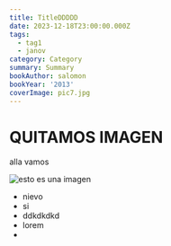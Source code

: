 ```yaml
---
title: TitleDDDDD
date: 2023-12-18T23:00:00.000Z
tags:
  - tag1
  - janov
category: Category
summary: Summary
bookAuthor: salomon
bookYear: '2013'
coverImage: pic7.jpg
---
```


# QUITAMOS IMAGEN

alla vamos

![esto es una imagen](https://images.ctfassets.net/hrltx12pl8hq/5KiKmVEsCQPMNrbOE6w0Ot/341c573752bf35cb969e21fcd279d3f9/hero-img_copy.jpg?fit=fill\&w=600\&h=400 "imagen")

* nievo
* si
* ddkdkdkd
* lorem
*
